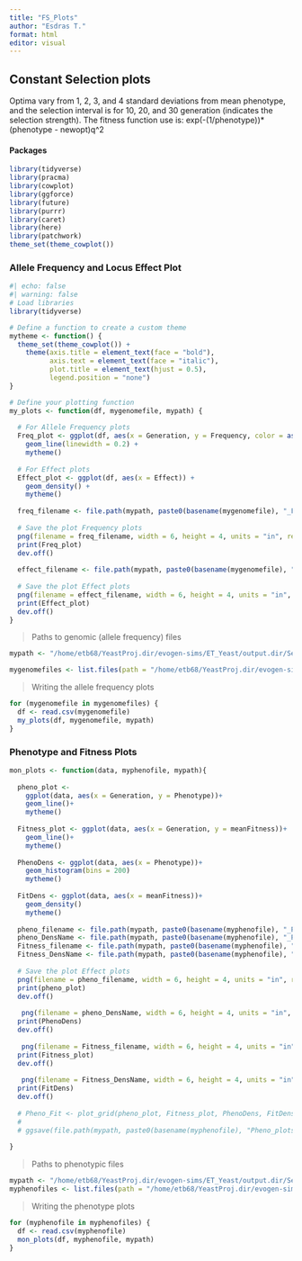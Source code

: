 ```yaml
---
title: "FS_Plots"
author: "Esdras T."
format: html
editor: visual
---
```


## Constant Selection plots

Optima vary from 1, 2, 3, and 4 standard deviations from mean phenotype, and the selection interval is for 10, 20, and 30 generation (indicates the selection strength). The fitness function use is: exp(-(1/phenotype))\*(phenotype - newopt)q\^2

#### Packages

```r
library(tidyverse)
library(pracma)
library(cowplot)
library(ggforce)
library(future)
library(purrr)
library(caret)
library(here)
library(patchwork)
theme_set(theme_cowplot())
```

### Allele Frequency and Locus Effect Plot

```r
#| echo: false
#| warning: false
# Load libraries
library(tidyverse)

# Define a function to create a custom theme
mytheme <- function() {
  theme_set(theme_cowplot()) +
    theme(axis.title = element_text(face = "bold"),
          axis.text = element_text(face = "italic"),
          plot.title = element_text(hjust = 0.5),
          legend.position = "none")
}

# Define your plotting function
my_plots <- function(df, mygenomefile, mypath) {
  
  # For Allele Frequency plots
  Freq_plot <- ggplot(df, aes(x = Generation, y = Frequency, color = as.character(Position))) +
    geom_line(linewidth = 0.2) +
    mytheme()
  
  # For Effect plots
  Effect_plot <- ggplot(df, aes(x = Effect)) +
    geom_density() +
    mytheme()
 
  freq_filename <- file.path(mypath, paste0(basename(mygenomefile), "_Freq.png"))
  
  # Save the plot Frequency plots
  png(filename = freq_filename, width = 6, height = 4, units = "in", res = 300)
  print(Freq_plot)
  dev.off()
  
  effect_filename <- file.path(mypath, paste0(basename(mygenomefile), "_Effect.png"))
  
  # Save the plot Effect plots
  png(filename = effect_filename, width = 6, height = 4, units = "in", res = 300)
  print(Effect_plot)
  dev.off()
}
```

> Paths to genomic (allele frequency) files

```r

mypath <- "/home/etb68/YeastProj.dir/evogen-sims/ET_Yeast/output.dir/Select_Press/ConstFluctSelect.dir/Plots.dir/FS_Plot.dir/GenoPlot.dir"

mygenomefiles <- list.files(path = "/home/etb68/YeastProj.dir/evogen-sims/ET_Yeast/output.dir/Select_Press/ConstFluctSelect.dir/FS.dir/", pattern = "^genome.*\\.csv$", full.names = TRUE)

```

> Writing the allele frequency plots

```r

for (mygenomefile in mygenomefiles) {
  df <- read.csv(mygenomefile)
  my_plots(df, mygenomefile, mypath)
}
```

### Phenotype and Fitness Plots

```r
mon_plots <- function(data, myphenofile, mypath){
  
  pheno_plot <- 
    ggplot(data, aes(x = Generation, y = Phenotype))+
    geom_line()+
    mytheme()
   
  Fitness_plot <- ggplot(data, aes(x = Generation, y = meanFitness))+
    geom_line()+
    mytheme()
  
  PhenoDens <- ggplot(data, aes(x = Phenotype))+
    geom_histogram(bins = 200)
    mytheme()
  
  FitDens <- ggplot(data, aes(x = meanFitness))+
    geom_density()
    mytheme()
    
  pheno_filename <- file.path(mypath, paste0(basename(myphenofile), "_Phenotype.png"))
  pheno_DensName <- file.path(mypath, paste0(basename(myphenofile), "_PhenoDens.png"))
  Fitness_filename <- file.path(mypath, paste0(basename(myphenofile), "_Fitness.png"))
  Fitness_DensName <- file.path(mypath, paste0(basename(myphenofile), "_FitDens.png"))
  
  # Save the plot Effect plots
  png(filename = pheno_filename, width = 6, height = 4, units = "in", res = 300)
  print(pheno_plot)
  dev.off()
  
   png(filename = pheno_DensName, width = 6, height = 4, units = "in", res = 300)
  print(PhenoDens)
  dev.off()
  
   png(filename = Fitness_filename, width = 6, height = 4, units = "in", res = 300)
  print(Fitness_plot)
  dev.off()
  
   png(filename = Fitness_DensName, width = 6, height = 4, units = "in", res = 300)
  print(FitDens)
  dev.off()
  
  # Pheno_Fit <- plot_grid(pheno_plot, Fitness_plot, PhenoDens, FitDens)
  # 
  # ggsave(file.path(mypath, paste0(basename(myphenofile), "Pheno_plots.png")), Pheno_Fit, width = 6, height = 4, dpi = 300)
 
}
```

> Paths to phenotypic files

```r
mypath <- "/home/etb68/YeastProj.dir/evogen-sims/ET_Yeast/output.dir/Select_Press/ConstFluctSelect.dir/Plots.dir/FS_Plot.dir/PhenoPlot.dir"
myphenofiles <- list.files(path = "/home/etb68/YeastProj.dir/evogen-sims/ET_Yeast/output.dir/Select_Press/ConstFluctSelect.dir/FS.dir/", pattern = "^MeanPhenotypes.*\\.csv$", full.names = TRUE)
```

> Writing the phenotype plots

```r
for (myphenofile in myphenofiles) {
  df <- read.csv(myphenofile)
  mon_plots(df, myphenofile, mypath)
}
```
